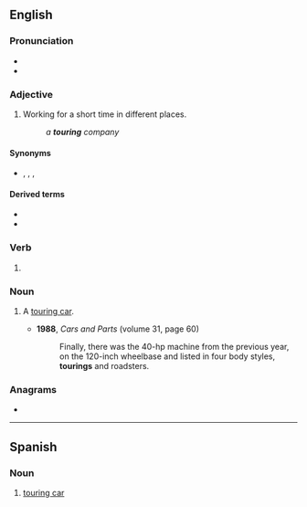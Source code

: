 ==English==

===Pronunciation===
* {{IPA|en|/ˈtʊəɹɪŋ/|/ˈtɔːɹɪŋ/}}
* {{audio|en|LL-Q1860 (eng)-Vealhurl-touring.wav |Audio (UK)}}

===Adjective===
{{en-adj|-}}

# Working for a short time in different places.
#: ''a '''touring''' company''

====Synonyms====
* {{l|en|itinerant}}, {{l|en|moving}}, {{l|en|road}}, {{l|en|traveling}}

====Derived terms====
* {{l|en|touring car}}
* {{l|en|touring company}}

===Verb===
{{head|en|verb form}}

# {{present participle of|en|tour|nocat=1}}

===Noun===
{{en-noun}}

# {{lb|en|informal}} A [[touring car]].
#* '''1988''', ''Cars and Parts'' (volume 31, page 60)
#*: Finally, there was the 40-hp machine from the previous year, on the 120-inch wheelbase and listed in four body styles, '''tourings''' and roadsters.

===Anagrams===
* {{anagrams|en|a=ginortu|Guitron|outgrin|outring|ring out|routing}}

----

==Spanish==

===Noun===
{{es-noun|m}}

# [[touring car]]